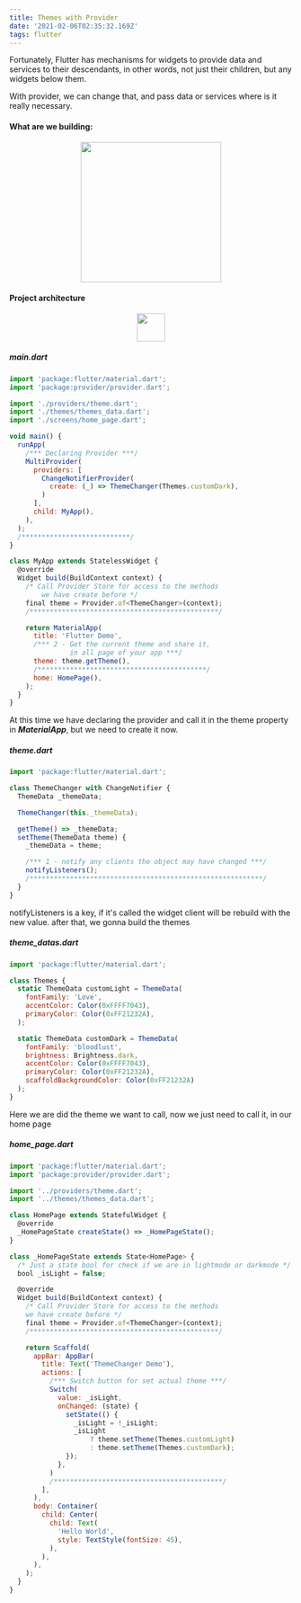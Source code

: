 ```yaml
---
title: Themes with Provider
date: '2021-02-06T02:35:32.169Z'
tags: flutter
---
```


Fortunately, Flutter has mechanisms for widgets to provide data and services to their descendants, 
in other words, not just their children, but any widgets below them.

With provider, we can change that, and pass data or services where is it really necessary.

#### What are we building:
<p style="text-align: center">
  <image width="250" src="./darkmode.gif" />
</p>

#### Project architecture
<p style="text-align: center">
  <image width="50" src="./archi.png" />
</p>


##### ***main.dart***
```js 
import 'package:flutter/material.dart';
import 'package:provider/provider.dart';

import './providers/theme.dart';
import './themes/themes_data.dart';
import './screens/home_page.dart';

void main() {
  runApp(
    /*** Declaring Provider ***/
    MultiProvider(
      providers: [
        ChangeNotifierProvider(
          create: (_) => ThemeChanger(Themes.customDark),
        )
      ],
      child: MyApp(),
    ),
  );
  /***************************/
}

class MyApp extends StatelessWidget {
  @override
  Widget build(BuildContext context) {
    /* Call Provider Store for access to the methods 
        we have create before */
    final theme = Provider.of<ThemeChanger>(context);
    /***********************************************/

    return MaterialApp(
      title: 'Flutter Demo',
      /*** 2 - Get the current theme and share it,
               in all page of your app ***/
      theme: theme.getTheme(),
      /******************************************/
      home: HomePage(),
    );
  }
}
```

At this time we have declaring the provider and call it in the theme property in ***MaterialApp***, but we need to create it now.

##### ***theme.dart***

```js 
import 'package:flutter/material.dart';

class ThemeChanger with ChangeNotifier {
  ThemeData _themeData;

  ThemeChanger(this._themeData);

  getTheme() => _themeData;
  setTheme(ThemeData theme) {
    _themeData = theme;

    /*** 1 - notify any clients the object may have changed ***/
    notifyListeners();
    /**********************************************************/
  }
}
```

notifyListeners is a key, if it's called the widget client will be rebuild with the new value.
after that, we gonna build the themes

##### ***theme_datas.dart***

```js 
import 'package:flutter/material.dart';

class Themes {
  static ThemeData customLight = ThemeData(
    fontFamily: 'Love',
    accentColor: Color(0xFFFF7043),
    primaryColor: Color(0xFF21232A),
  );

  static ThemeData customDark = ThemeData(
    fontFamily: 'bloodlust',
    brightness: Brightness.dark,
    accentColor: Color(0xFFFF7043),
    primaryColor: Color(0xFF21232A),
    scaffoldBackgroundColor: Color(0xFF21232A)
  );
}
```

Here we are did the theme we want to call, now we just need to call it, in our home page 

##### ***home_page.dart***

```js
import 'package:flutter/material.dart';
import 'package:provider/provider.dart';

import '../providers/theme.dart';
import '../themes/themes_data.dart';

class HomePage extends StatefulWidget {
  @override
  _HomePageState createState() => _HomePageState();
}

class _HomePageState extends State<HomePage> {
  /* Just a state bool for check if we are in lightmode or darkmode */
  bool _isLight = false;

  @override
  Widget build(BuildContext context) {
    /* Call Provider Store for access to the methods 
    we have create before */
    final theme = Provider.of<ThemeChanger>(context);
    /***********************************************/

    return Scaffold(
      appBar: AppBar(
        title: Text('ThemeChanger Demo'),
        actions: [
          /*** Switch button for set actual theme ***/
          Switch(
            value: _isLight,
            onChanged: (state) {
              setState(() {
                _isLight = !_isLight;
                _isLight
                    ? theme.setTheme(Themes.customLight)
                    : theme.setTheme(Themes.customDark);
              });
            },
          )
          /******************************************/
        ],
      ),
      body: Container(
        child: Center(
          child: Text(
            'Hello World',
            style: TextStyle(fontSize: 45),
          ),
        ),
      ),
    );
  }
}
```


